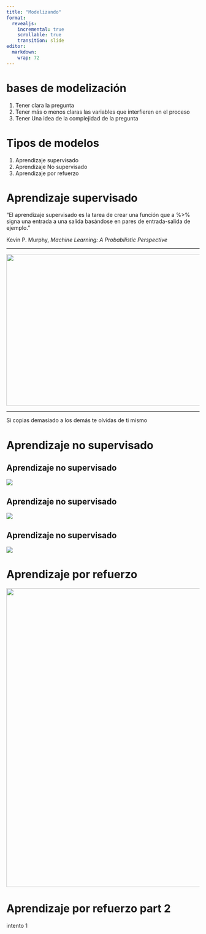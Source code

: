 ```yaml
---
title: "Modelizando"
format:
  revealjs:
    incremental: true  
    scrollable: true
    transition: slide
editor: 
  markdown: 
    wrap: 72
---
```



# bases de modelización

1.  Tener clara la pregunta
2.  Tener más o menos claras las variables que interfieren en el proceso
3.  Tener Una idea de la complejidad de la pregunta

# Tipos de modelos

1.  Aprendizaje supervisado
2.  Aprendizaje No supervisado
3.  Aprendizaje por refuerzo

# Aprendizaje supervisado

"El aprendizaje supervisado es la tarea de crear una función que a %\>% signa una entrada a una salida basándose en pares de entrada-salida de ejemplo."

Kevin P. Murphy, *Machine Learning: A Probabilistic Perspective*

------------------------------------------------------------------------

![](Imagenes/monos_empresas.jpg){width="697" height="395"}

------------------------------------------------------------------------

Si copias demasiado a los demás te olvidas de ti mismo

# Aprendizaje no supervisado

## Aprendizaje no supervisado

![](Imagenes/target.png)

## Aprendizaje no supervisado

![](Imagenes/tickets_compra_embarazo.png)

## Aprendizaje no supervisado

![](Imagenes/tickets_compra_dinero.png)

# Aprendizaje por refuerzo

![](Imagenes/mario_models.jpg){width="778"}


# Aprendizaje por refuerzo part 2

intento 1